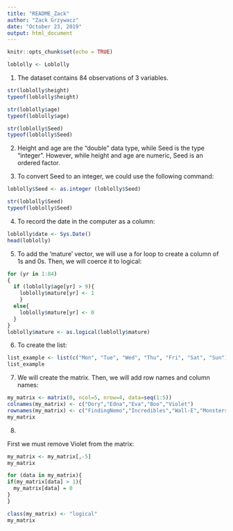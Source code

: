 ```yaml
---
title: "README_Zack"
author: "Zack Grzywacz"
date: "October 23, 2019"
output: html_document
---
```


```r
knitr::opts_chunk$set(echo = TRUE)
```


```r
loblolly <- Loblolly
```

1. The dataset contains 84 observations of 3 variables.


```r
str(loblolly$height)
typeof(loblolly$height)
```

```r
str(loblolly$age)
typeof(loblolly$age)
```

```r
str(loblolly$Seed)
typeof(loblolly$Seed)
```

2. Height and age are the "double" data type, while Seed is the type "integer". However, while height and age are numeric, Seed is an ordered factor. 

3. To convert Seed to an integer, we could use the following command:

```r
loblolly$Seed <- as.integer (loblolly$Seed)
```

```r
str(loblolly$Seed)
typeof(loblolly$Seed)
```

4. To record the date in the computer as a column:

```r
loblolly$date <- Sys.Date()
head(loblolly)
```

5. To add the 'mature' vector, we will use a for loop to create a column of 1s and 0s. Then, we will coerce it to logical:

```r
for (yr in 1:84)
{
  if (loblolly$age[yr] > 9){
    loblolly$mature[yr] <- 1
    }
  else{
    loblolly$mature[yr] <- 0
  }
}
loblolly$mature <- as.logical(loblolly$mature)
```

6. To create the list:

```r
list_example <- list(c("Mon", "Tue", "Wed", "Thu", "Fri", "Sat", "Sun"), month.abb, 1:31)
list_example
```

7. We will create the matrix. Then, we will add row names and column names:

```r
my_matrix <- matrix(0, ncol=5, nrow=4, data=seq(1:5))
colnames(my_matrix) <- c("Dory","Edna","Eva","Boo","Violet")
rownames(my_matrix) <- c("FindingNemo","Incredibles","Wall-E","MonstersInc")
my_matrix
```

8. 

First we must remove Violet from the matrix:

```r
my_matrix <- my_matrix[,-5]
my_matrix
```

```r
for (data in my_matrix){
if(my_matrix[data] > 1){
  my_matrix[data] = 0
}
}
```


```r
class(my_matrix) <- "logical"
my_matrix
```